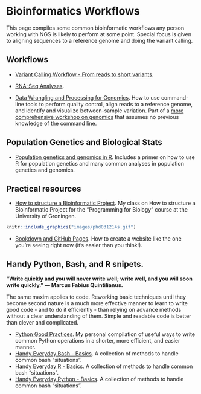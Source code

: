 # Bioinformatics Workflows

This page compiles some common bioinformatic workflows any person working with NGS is likely to perform at some point. Special focus is given to aligning sequences to a reference genome and doing the variant calling.

## Workflows

* [Variant Calling Workflow - From reads to short variants ](https://nbisweden.github.io/workshop-ngsintro/2105/lab_vc.html).

* [RNA-Seq Analyses](https://nbisweden.github.io/workshop-ngsintro/2105/lab_rnaseq.html).

* [Data Wrangling and Processing for Genomics](https://datacarpentry.org/wrangling-genomics/). How to use command-line tools to perform quality control, align reads to a reference genome, and identify and visualize between-sample variation. Part of a [more comprehensive workshop on genomics](https://datacarpentry.org/genomics-workshop/) that assumes no previous knowledge of the command line.

## Population Genetics and Biological Stats

* [Population genetics and genomics in R](https://grunwaldlab.github.io/Population_Genetics_in_R/index.html). Includes a primer on how to use R for population genetics and many common analyses in population genetics and genomics.

## Practical resources
* [How to structure a Bioinformatic Project](pdfs/How_to_structure_a_bioinformatics_project.pdf). My class on How to structure a Bioinformatic Project for the "Programming for Biology" course at the University of Groningen.

```r
knitr::include_graphics("images/phd031214s.gif")
```

* [Bookdown and GitHub Pages](https://www.youtube.com/watch?v=RdSmYvbQkhs). How to create a website like the one you're seeing right now (it's easier than you think!).

## Handy Python, Bash, and R snipets.

__“Write quickly and you will never write well; write well, and you will soon write quickly.” ― Marcus Fabius Quintilianus.__ 

The same maxim applies to code. Reworking basic techniques until they become second nature is a much more effective manner to learn to write good code - and to do it efficiently - than relying on advance methods without a clear understanding of them. Simple and readable code is better than clever and complicated.

* [Python Good Practices](websites/Python_Good_practices.html). My personal compilation of useful ways to write common Python operations in a shorter, more efficient, and easier manner.
* [Handy Everyday Bash - Basics](websites/everyday_bash_basic.html). A collection of methods to handle common bash "situations".
* [Handy Everyday R - Basics](websites/everyday_r_basic.html). A collection of methods to handle common bash "situations".
* [Handy Everyday Python - Basics](websites/everyday_python_basic.html). A collection of methods to handle common bash "situations".